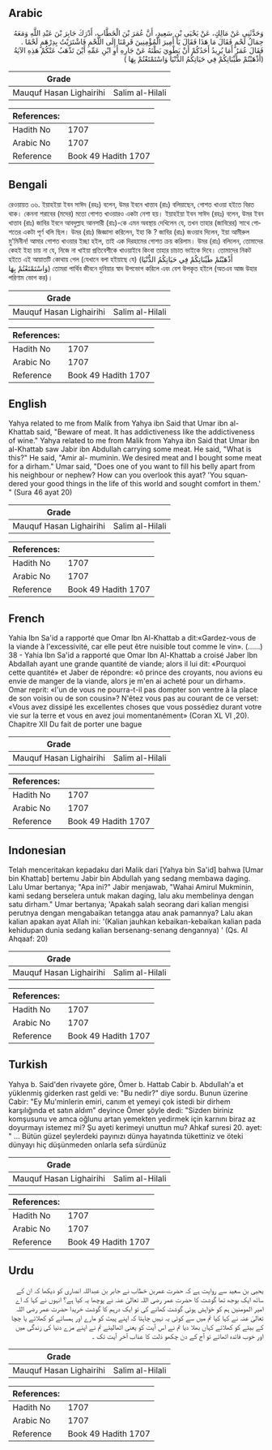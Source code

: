 ## Arabic


<div dir="rtl" lang="ar" style={{fontSize:'larger',backgroundColor:'#f8f9fa',padding:20}}>
وَحَدَّثَنِي عَنْ مَالِكٍ، عَنْ يَحْيَى بْنِ سَعِيدٍ، أَنَّ عُمَرَ بْنَ الْخَطَّابِ، أَدْرَكَ جَابِرَ بْنَ عَبْدِ اللَّهِ وَمَعَهُ حِمَالُ لَحْمٍ فَقَالَ مَا هَذَا فَقَالَ يَا أَمِيرَ الْمُؤْمِنِينَ قَرِمْنَا إِلَى اللَّحْمِ فَاشْتَرَيْتُ بِدِرْهَمٍ لَحْمًا ‏.‏ فَقَالَ عُمَرُ أَمَا يُرِيدُ أَحَدُكُمْ أَنْ يَطْوِيَ بَطْنَهُ عَنْ جَارِهِ أَوِ ابْنِ عَمِّهِ أَيْنَ تَذْهَبُ عَنْكُمْ هَذِهِ الآيَةُ ‏(‏أَذْهَبْتُمْ طَيِّبَاتِكُمْ فِي حَيَاتِكُمُ الدُّنْيَا وَاسْتَمْتَعْتُمْ بِهَا ‏)‏
</div>
<div style={{backgroundColor:'#f8f9fa',padding:20, marginBottom: 10}}><table> <thead> <tr> <th>Grade</th> <th></th> </tr> </thead> <tbody> <tr><td>Mauquf Hasan Lighairihi</td><td>Salim al-Hilali</td></tr></tbody></table><table> <thead> <tr> <th>References:</th> <th></th> </tr> </thead> <tbody><tr><td>Hadith No</td><td>1707</td></tr><tr><td>Arabic No</td><td>1707</td></tr><tr><td>Reference</td><td>Book 49 Hadith 1707</td></tr></tbody></table></div>

## Bengali


<div dir="ltr" lang="bn" style={{fontSize:'larger',backgroundColor:'#f8f9fa',padding:20}}>
রেওয়ায়ত ৩৬. ইয়াহইয়া ইবন সাঈদ (রহঃ) বলেন, উমর ইবনে খাত্তাব (রাঃ) বলিয়াছেন, গোশত খাওয়া হইতে বিরত থাক। কেননা শরাবের (মদের) মতো গোশত খাওয়ারও একটা নেশা হয়। ইয়াহইয়া ইবন সাঈদ (রহঃ) বলেন, উমর ইবন খাত্তাব (রাঃ) জাবির ইবনে আবদুল্লাহ আনসারী (রাঃ)-কে এমন অবস্থায় দেখিলেন যে, তখন তাহার (জাবিরের) সাথে গোশতের একটা পূর্ণ থলি ছিল। উমর (রাঃ) জিজ্ঞাসা করিলেন, ইহা কি ? জাবির (রাঃ) জওয়াব দিলেন, ইয়া আমীরুল মু'মিনীন! আমার গোশত খাওয়ার ইচ্ছা হইল, তাই এক দিরহামের গোশত ক্রয় করিলাম। উমর (রাঃ) বলিলেন, তোমাদের কেহই ইহা চায় না যে, নিজে না খাইয়া প্রতিবেশীকে খাওয়াইবে কিংবা তাহার চাচাত ভাইকে দিবে। তোমাদের নিকট হইতে এই আয়াতটি কোথায় গেল (যেখানে বলা হইয়াছে যে) (‏أَذْهَبْتُمْ طَيِّبَاتِكُمْ فِي حَيَاتِكُمُ الدُّنْيَا وَاسْتَمْتَعْتُمْ بِهَا) তোমরা পার্থিব জীবনে দুনিয়ার স্বাদ উপভোগ করিলে এবং বেশ উপকৃত হইলে (অতএব আজ উহার পরিণাম ভোগ কর)।
</div>
<div style={{backgroundColor:'#f8f9fa',padding:20, marginBottom: 10}}><table> <thead> <tr> <th>Grade</th> <th></th> </tr> </thead> <tbody> <tr><td>Mauquf Hasan Lighairihi</td><td>Salim al-Hilali</td></tr></tbody></table><table> <thead> <tr> <th>References:</th> <th></th> </tr> </thead> <tbody><tr><td>Hadith No</td><td>1707</td></tr><tr><td>Arabic No</td><td>1707</td></tr><tr><td>Reference</td><td>Book 49 Hadith 1707</td></tr></tbody></table></div>

## English


<div dir="ltr" lang="en" style={{fontSize:'larger',backgroundColor:'#f8f9fa',padding:20}}>
Yahya related to me from Malik from Yahya ibn Said that Umar ibn al-Khattab said, "Beware of meat. It has addictiveness like the addictiveness of wine." Yahya related to me from Malik from Yahya ibn Said that Umar ibn al-Khattab saw Jabir ibn Abdullah carrying some meat. He said, "What is this?" He said, "Amir al- muminin. We desired meat and I bought some meat for a dirham." Umar said, "Does one of you want to fill his belly apart from his neighbour or nephew? How can you overlook this ayat? 'You squandered your good things in the life of this world and sought comfort in them.' " (Sura 46 ayat 20)
</div>
<div style={{backgroundColor:'#f8f9fa',padding:20, marginBottom: 10}}><table> <thead> <tr> <th>Grade</th> <th></th> </tr> </thead> <tbody> <tr><td>Mauquf Hasan Lighairihi</td><td>Salim al-Hilali</td></tr></tbody></table><table> <thead> <tr> <th>References:</th> <th></th> </tr> </thead> <tbody><tr><td>Hadith No</td><td>1707</td></tr><tr><td>Arabic No</td><td>1707</td></tr><tr><td>Reference</td><td>Book 49 Hadith 1707</td></tr></tbody></table></div>

## French


<div dir="ltr" lang="fr" style={{fontSize:'larger',backgroundColor:'#f8f9fa',padding:20}}>
Yahia Ibn Sa'id a rapporté que Omar Ibn Al-Khattab a dit:«Gardez-vous de la viande à l'excessivité, car elle peut être nuisible tout comme le vin». (......) 38 - Yahia Ibn Sa'id a rapporté que Omar Ibn Al-Khattab a croisé Jaber Ibn Abdallah ayant une grande quantité de viande; alors il lui dit: «Pourquoi cette quantité» et Jaber de répondre: «ô prince des croyants, nou avions eu envie de manger de la viande, alors je m'en ai acheté pour un dirham». Omar reprit: «l'un de vous ne pourra-t-il pas dompter son ventre à la place de son voisin ou de son cousin»? N'êtez vous pas au courant de ce verset: «Vous avez dissipé les excellentes choses que vous possédiez durant votre vie sur la terre et vous en avez joui momentanément» (Coran XL VI ,20). Chapitre XII Du fait de porter une bague
</div>
<div style={{backgroundColor:'#f8f9fa',padding:20, marginBottom: 10}}><table> <thead> <tr> <th>Grade</th> <th></th> </tr> </thead> <tbody> <tr><td>Mauquf Hasan Lighairihi</td><td>Salim al-Hilali</td></tr></tbody></table><table> <thead> <tr> <th>References:</th> <th></th> </tr> </thead> <tbody><tr><td>Hadith No</td><td>1707</td></tr><tr><td>Arabic No</td><td>1707</td></tr><tr><td>Reference</td><td>Book 49 Hadith 1707</td></tr></tbody></table></div>

## Indonesian


<div dir="ltr" lang="id" style={{fontSize:'larger',backgroundColor:'#f8f9fa',padding:20}}>
Telah menceritakan kepadaku dari Malik dari [Yahya bin Sa'id] bahwa [Umar bin Khattab] bertemu Jabir bin Abdullah yang sedang membawa daging. Lalu Umar bertanya; "Apa ini?" Jabir menjawab, "Wahai Amirul Mukminin, kami sedang berselera untuk makan daging, lalu aku membelinya dengan satu dirham." Umar bertanya; 'Apakah salah seorang dari kalian mengisi perutnya dengan mengabaikan tetangga atau anak pamannya? Lalu akan kalian apakan ayat Allah ini: '(Kalian jauhkan kebaikan-kebaikan kalian pada kehidupan dunia sedang kalian bersenang-senang dengannya) ' (Qs. Al Ahqaaf: 20)
</div>
<div style={{backgroundColor:'#f8f9fa',padding:20, marginBottom: 10}}><table> <thead> <tr> <th>Grade</th> <th></th> </tr> </thead> <tbody> <tr><td>Mauquf Hasan Lighairihi</td><td>Salim al-Hilali</td></tr></tbody></table><table> <thead> <tr> <th>References:</th> <th></th> </tr> </thead> <tbody><tr><td>Hadith No</td><td>1707</td></tr><tr><td>Arabic No</td><td>1707</td></tr><tr><td>Reference</td><td>Book 49 Hadith 1707</td></tr></tbody></table></div>

## Turkish


<div dir="ltr" lang="tr" style={{fontSize:'larger',backgroundColor:'#f8f9fa',padding:20}}>
Yahya b. Said'den rivayete göre, Ömer b. Hattab Cabir b. Abdullah'a et yüklenmiş giderken rast geldi ve: "Bu nedir?" diye sordu. Bunun üzerine Cabir: "Ey Mu'minlerin emiri, canım et yemeyi çok istedi bir dirhem karşılığında et satın aldım" deyince Ömer şöyle dedi: "Sizden biriniz komşusunu ve amca oğlunu artan yemekten yedirmek için karnını biraz az doyurmayı istemez mi? Şu ayeti kerimeyi unuttun mu? Ahkaf suresi 20. ayet: " ... Bütün güzel şeylerdeki payınızı dünya hayatında tükettiniz ve öteki dünyayı hiç düşünmeden onlarla sefa sürdünüz
</div>
<div style={{backgroundColor:'#f8f9fa',padding:20, marginBottom: 10}}><table> <thead> <tr> <th>Grade</th> <th></th> </tr> </thead> <tbody> <tr><td>Mauquf Hasan Lighairihi</td><td>Salim al-Hilali</td></tr></tbody></table><table> <thead> <tr> <th>References:</th> <th></th> </tr> </thead> <tbody><tr><td>Hadith No</td><td>1707</td></tr><tr><td>Arabic No</td><td>1707</td></tr><tr><td>Reference</td><td>Book 49 Hadith 1707</td></tr></tbody></table></div>

## Urdu


<div dir="rtl" lang="ur" style={{fontSize:'larger',backgroundColor:'#f8f9fa',padding:20}}>
یحیی بن سعید سے روایت ہے کہ حضرت عمربن خطاب نے جابر بن عبداللہ انصاری کو دیکھا کہ ان کے ساتھ ایک بوجھ تھا گوشت کا حضرت عمر رضی اللہ تعالیٰ عنہ نے پوچھا یہ کیا ہے؟ انہوں نے کہا کہ اے امیر المومنین ہم کو خواہش ہوئی گوشت کھانے کی تو ایک درہم کا گوشت خریدا حضرت عمر رضی اللہ تعالیٰ عنہ نے کہا کیا تم میں سے کوئی یہ نہیں چاہتا کہ اپنے پیٹ کو مارے اور ہمسائے کو کھلائے یا چچا کے بیٹے کو کھلائے کہاں بھلا دیا تم نے اس آیت کو یعنی اٹھالیئے تم نے اپنے مزے دنیا کی زندگی میں اور خوب فائدہ اٹھائے تو آج کے دن چکھو ذلت کا عذاب آخر آیت تک ۔
</div>
<div style={{backgroundColor:'#f8f9fa',padding:20, marginBottom: 10}}><table> <thead> <tr> <th>Grade</th> <th></th> </tr> </thead> <tbody> <tr><td>Mauquf Hasan Lighairihi</td><td>Salim al-Hilali</td></tr></tbody></table><table> <thead> <tr> <th>References:</th> <th></th> </tr> </thead> <tbody><tr><td>Hadith No</td><td>1707</td></tr><tr><td>Arabic No</td><td>1707</td></tr><tr><td>Reference</td><td>Book 49 Hadith 1707</td></tr></tbody></table></div>